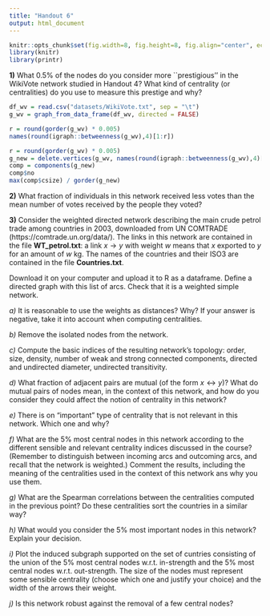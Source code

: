 ```yaml
---
title: "Handout 6"
output: html_document
---
```



```r
knitr::opts_chunk$set(fig.width=8, fig.height=8, fig.align="center", echo=TRUE, warning=FALSE, message=FALSE)
library(knitr)
library(printr)
```


**1)** What 0.5% of the nodes do you consider more ``prestigious'' in the WikiVote network studied in Handout 4? What kind of centrality (or centralities) do you use to measure this prestige and why? 
```r
df_wv = read.csv("datasets/WikiVote.txt", sep = "\t")
g_wv = graph_from_data_frame(df_wv, directed = FALSE)
```

```r
r = round(gorder(g_wv) * 0.005)
names(round(igraph::betweenness(g_wv),4)[1:r])
```

```r
r = round(gorder(g_wv) * 0.005)
g_new = delete.vertices(g_wv, names(round(igraph::betweenness(g_wv),4)[1:r]))
comp = components(g_new)
comp$no
max(comp$csize) / gorder(g_new)
```

**2)** What fraction of individuals in this network received less votes than the mean number of votes received by the people they voted? 

**3)** Consider the weighted directed network describing the main crude petrol trade among countries in 2003, downloaded from UN COMTRADE (https://comtrade.un.org/data/). The links in this network are contained in the file **WT_petrol.txt**: a link $x\to y$ with weight $w$ means that $x$ exported to $y$ for an amount of $w$ kg. The names of the countries and their ISO3 are contained in the file **Countries.txt**.

Download it on your computer and upload it to R as a dataframe. Define a directed graph with this list of arcs. Check that it is a weighted simple network. 

*a)* It is reasonable to use the weights as distances? Why? If your answer is negative, take it into account when computing centralities.

*b)* Remove the isolated nodes from the network. 

*c)*  Compute the basic indices of the resulting network's topology: order, size, density, number of weak and strong connected components, directed and undirected diameter, undirected transitivity.

*d)* What fraction of adjacent pairs are mutual (of the form $x\leftrightarrow y$)? What do mutual pairs of nodes mean, in the context of this network, and how do you consider they could affect the notion of centrality in this network?

*e)* There is on "important" type of centrality that is not relevant in this network. Which one and why?

*f)* What are the 5% most central nodes in this network according to the different sensible and relevant centrality indices discussed in the course? (Remember to distinguish between incoming arcs and outcoming arcs, and recall that the network is weighted.) Comment the results, including the meaning of the centralities used in the context of this network ans why you use them.

*g)* What are the Spearman correlations between the centralities computed in the previous point? Do these centralities sort the countries in a similar way? 

*h)* What would you consider the 5% most important nodes in this network? Explain your decision.

*i)* Plot the induced subgraph supported on the set of cuntries consisting of the union of the 5% most central nodes w.r.t. in-strength and the 5% most central nodes w.r.t. out-strength. The size of the nodes must represent some sensible centrality (choose which one and justify your choice) and the width of the arrows their weight.

*j)* Is this network robust against the removal of a few central nodes?

